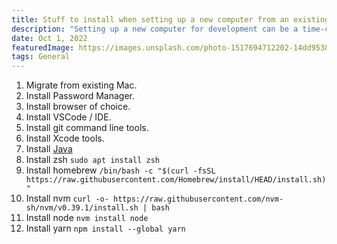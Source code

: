 ```yaml
---
title: Stuff to install when setting up a new computer from an existing computer
description: "Setting up a new computer for development can be a time-consuming process. Here's a list of everything you need to get your dev environment up and running"
date: Oct 1, 2022
featuredImage: https://images.unsplash.com/photo-1517694712202-14dd9538aa97?ixlib=rb-4.0.3&ixid=MnwxMjA3fDB8MHxwaG90by1wYWdlfHx8fGVufDB8fHx8&auto=format&fit=crop&w=2070&q=80
tags: General
---
```


1. Migrate from existing Mac.
2. Install Password Manager.
3. Install browser of choice.
4. Install VSCode / IDE.
5. Install git command line tools.
6. Install Xcode tools.
7. Install [Java](https://www.java.com/en/download/manual.jsp)
8. Install zsh `sudo apt install zsh`
9. Install homebrew `/bin/bash -c "$(curl -fsSL https://raw.githubusercontent.com/Homebrew/install/HEAD/install.sh)"`
10. Install nvm `curl -o- https://raw.githubusercontent.com/nvm-sh/nvm/v0.39.1/install.sh | bash`
11. Install node `nvm install node`
12. Install yarn `npm install --global yarn`
